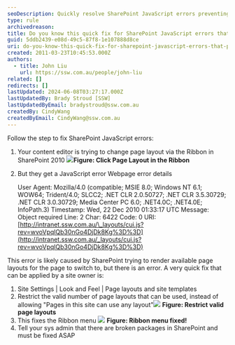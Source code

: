 ```yaml
---
seoDescription: Quickly resolve SharePoint JavaScript errors preventing page layout switching by restricting valid layouts and fixing broken packages.
type: rule
archivedreason:
title: Do you know this quick fix for SharePoint JavaScript errors that prevents you from switching page layout?
guid: 5ddb2439-e08d-49c5-87f8-1e107888d8ce
uri: do-you-know-this-quick-fix-for-sharepoint-javascript-errors-that-prevents-you-from-switching-page-layout
created: 2011-03-23T10:45:53.000Z
authors:
  - title: John Liu
    url: https://ssw.com.au/people/john-liu
related: []
redirects: []
lastUpdated: 2024-06-08T03:27:17.000Z
lastUpdatedBy: Brady Stroud [SSW]
lastUpdatedByEmail: bradystroud@ssw.com.au
createdBy: CindyWang
createdByEmail: CindyWang@ssw.com.au
---
```


Follow the step to fix SharePoint JavaScript errors:
1. Your content editor is trying to change page layout via the Ribbon in SharePoint 2010
   ![](/uploads/rules/do-you-know-this-quick-fix-for-sharepoint-javascript-errors-that-prevents-you-from-switching-page-layout/PagelayoutInRibbon.jpg)**Figure: Click Page Layout in the Ribbon**
2. But they get a JavaScript error
   Webpage error details

   User Agent: Mozilla/4.0 (compatible; MSIE 8.0; Windows NT 6.1; WOW64; Trident/4.0; SLCC2; .NET CLR 2.0.50727; .NET CLR 3.5.30729; .NET CLR 3.0.30729; Media Center PC 6.0; .NET4.0C; .NET4.0E; InfoPath.3)
   Timestamp: Wed, 22 Dec 2010 01:33:17 UTC
   Message: Object required
   Line: 2
   Char: 6422
   Code: 0
   URI:[http://intranet.ssw.com.au/\_layouts/cui.js?rev=wvoVpqlQb30nGo4DjDk8Kg%3D%3D](http://intranet.ssw.com.au/_layouts/cui.js?rev=wvoVpqlQb30nGo4DjDk8Kg%3D%3D)

This error is likely caused by SharePoint trying to render available page layouts for the page to switch to, but there is an error.
A very quick fix that can be applied by a site owner is:

1. Site Settings | Look and Feel | Page layouts and site templates
2. Restrict the valid number of page layouts that can be used, instead of allowing "Pages in this site can use any layout"![](/uploads/rules/do-you-know-this-quick-fix-for-sharepoint-javascript-errors-that-prevents-you-from-switching-page-layout/RestrictedPageLayout.jpg) **Figure: Restrict valid page layouts**
3. This fixes the Ribbon menu
   ![](/uploads/rules/do-you-know-this-quick-fix-for-sharepoint-javascript-errors-that-prevents-you-from-switching-page-layout/RibbonMenu01.jpg) **Figure: Ribbon menu fixed!**
4. Tell your sys admin that there are broken packages in SharePoint and must be fixed ASAP
